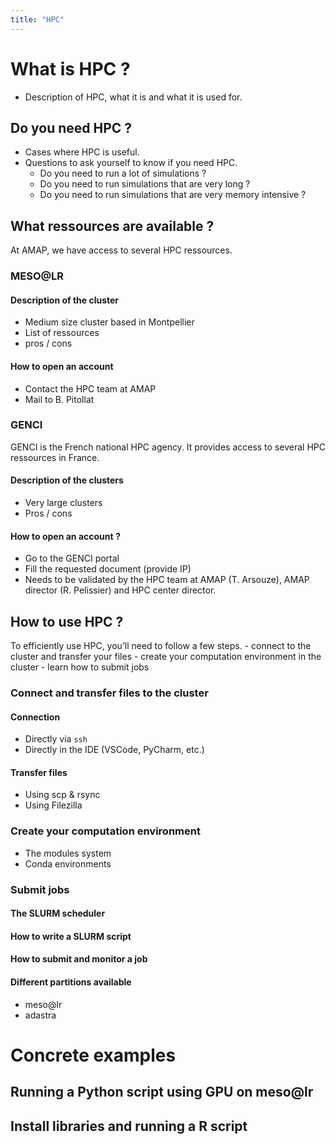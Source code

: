 ```yaml
---
title: "HPC"
---
```


# What is HPC ?
- Description of HPC, what it is and what it is used for.

## Do you need HPC ?
- Cases where HPC is useful.
- Questions to ask yourself to know if you need HPC.
    - Do you need to run a lot of simulations ?
    - Do you need to run simulations that are very long ?
    - Do you need to run simulations that are very memory intensive ?

## What ressources are available ?
At AMAP, we have access to several HPC ressources.

### MESO@LR

#### Description of the cluster
- Medium size cluster based in Montpellier
- List of ressources
- pros / cons

#### How to open an account
- Contact the HPC team at AMAP
- Mail to B. Pitollat

### GENCI
GENCI is the French national HPC agency. It provides access to several HPC ressources in France.

#### Description of the clusters
- Very large clusters
- Pros / cons

#### How to open an account ?
- Go to the GENCI portal
- Fill the requested document (provide IP)
- Needs to be validated by the HPC team at AMAP (T. Arsouze), AMAP director (R. Pelissier) and HPC center director.

## How to use HPC ?
To efficiently use HPC, you'll need to follow a few steps.
- connect to the cluster and transfer your files
- create your computation environment in the cluster
- learn how to submit jobs

### Connect and transfer files to the cluster
#### Connection
- Directly via `ssh`
- Directly in the IDE (VSCode, PyCharm, etc.)

#### Transfer files
- Using scp & rsync
- Using Filezilla

### Create your computation environment
- The modules system
- Conda environments

### Submit jobs
#### The SLURM scheduler
#### How to write a SLURM script
#### How to submit and monitor a job
#### Different partitions available
- meso@lr
- adastra

# Concrete examples

## Running a Python script using GPU on meso@lr
## Install libraries and running a R script


